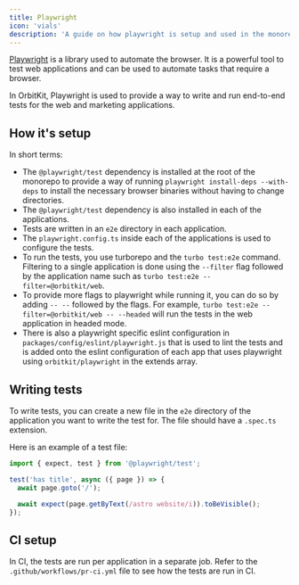```yaml
---
title: Playwright
icon: 'vials'
description: 'A guide on how playwright is setup and used in the monorepo.'
---
```


[Playwright](https://playwright.dev/) is a library used to automate the browser. It is a powerful tool to test web applications and can be used to automate tasks that require a browser.

In OrbitKit, Playwright is used to provide a way to write and run end-to-end tests for the web and marketing applications.

## How it's setup

In short terms:

- The `@playwright/test` dependency is installed at the root of the monorepo to provide a way of running `playwright install-deps --with-deps` to install the necessary browser binaries without having to change directories.
- The `@playwright/test` dependency is also installed in each of the applications.
- Tests are written in an `e2e` directory in each application.
- The `playwright.config.ts` inside each of the applications is used to configure the tests.
- To run the tests, you use turborepo and the `turbo test:e2e` command. Filtering to a single application is done using the `--filter` flag followed by the application name such as `turbo test:e2e --filter=@orbitkit/web`.
- To provide more flags to playwright while running it, you can do so by adding `-- --` followed by the flags. For example, `turbo test:e2e --filter=@orbitkit/web -- --headed` will run the tests in the web application in headed mode.
- There is also a playwright specific eslint configuration in `packages/config/eslint/playwright.js` that is used to lint the tests and is added onto the eslint configuration of each app that uses playwright using `orbitkit/playwright` in the extends array.

## Writing tests

To write tests, you can create a new file in the `e2e` directory of the application you want to write the test for. The file should have a `.spec.ts` extension.

Here is an example of a test file:

```typescript
import { expect, test } from '@playwright/test';

test('has title', async ({ page }) => {
  await page.goto('/');

  await expect(page.getByText(/astro website/i)).toBeVisible();
});
```

## CI setup

In CI, the tests are run per application in a separate job. Refer to the `.github/workflows/pr-ci.yml` file to see how the tests are run in CI.
